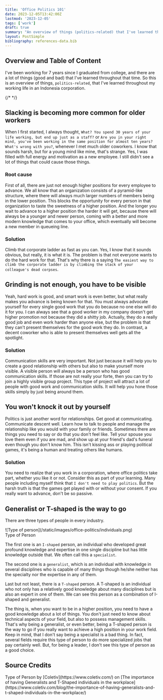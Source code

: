 ```yaml
---
title: 'Office Politics 101'
date: 2023-12-05T13:42:00Z
lastmod: '2023-12-05'
tags: ['work']
draft: true
summary: "An overview of things (politics-related) that I've learned throughout the working life in an Indonesia's corporation"
layout: PostSimple
bibliography: references-data.bib
---
```


## Overview and Table of Content

I've been working for 7 years since I graduated from college, and there are a lot of things (good and bad) that I've learned throughout that time.
So this is an overview of things, `politics-related`, that I've learned throughout my working life in an Indonesia corporation.

{/* <TOCInline toc={props.toc} exclude="Overview" toHeading={2} /> */}

<TOCInline toc={props.toc} asDisclosure toHeading={2} />

## Slacking is becoming more common for older workers

When I first started, I always thought, `What? You spend 30 years of your life working, but end up just as a staff?` or `Are you in your right mind, you've been working in the same position for almost ten years? What's wrong with you?`, whenever I met much older coworkers. I know that sounds harsh, but for a young mind like mine, that's strange. Yes, I was filled with full energy and motivation as a new employee. I still didn't see a lot of things that could cause those things.

### Root cause

First of all, there are just not enough higher positions for every employee to advance. We all know that an organization consists of a pyramid-like structure, where there will always much larger numbers of members being in the lower position. This blocks the opportunity for every person in that organization to taste the sweetness of a higher position. And the longer you wait to advance to a higher position the harder it will get, because there will always be a younger and newer person, coming with a better and more modern knowledge that comes to your office, which eventually will become a new member in queueing line.

### Solution

Climb that corporate ladder as fast as you can. Yes, I know that it sounds obvious, but really, it is what it is. The problem is that not everyone wants to do the hard work for that. That's why there is a saying `The easiest way to climb the corporate ladder is by climbing the stack of your colleague's dead corpses`.

## Grinding is not enough, you have to be visible

Yeah, hard work is good, and smart work is even better, but what really makes you advance is being known for that. You must always advocate yourself for every single good work that you do because no one else will do it for you. I can always see that a good worker in my company doesn't get higher promotion not because they did a shitty job. Actually, they do a really good job and even work harder than anyone else, but the problem is that they can't present themselves for the good work they do. In contrast, a decent coworker who is able to present themselves well gets all the spotlight.

### Solution

Communication skills are very important. Not just because it will help you to create a good relationship with others but also to make yourself more visible. A visible person will always be a person who has good communication skills. If those are not really your forte, then you can try to join a highly visible group project. This type of project will attract a lot of people with good work and communication skills. It will help you hone those skills simply by just being around them.

## You won't knock it out by yourself

Politics is just another word for relationships. Get good at communicating. Communicate descent well. Learn how to talk to people and manage the relationship like you would with your family or friends. Sometimes there are things you need to say or do that you don't feel like. Tell your spouse you love them even if you are mad, and show up at your friend's dad's funeral even though you don't know him. This isn't kissing ass or playing political games, it's being a human and treating others like humans.

### Solution

You need to realize that you work in a corporation, where office politics take part, whether you like it or not. Consider this as part of your learning. Many people including myself think that `I don't need to play politics`. But the harsh truth is that the games get played with or without your consent. If you really want to advance, don't be so passive.

## Generalist or T-shaped is the way to go

There are three types of people in every industry.

<div className="my-1 w-full overflow-hidden ">
  ![Type of person](/static/images/office-politics/individuals.png)
  <div className="mb-8 grid place-items-center font-bold">Type of Person</div>
</div>

The first one is an `I-shaped` person, an individual who developed great profound knowledge and expertise in one single discipline but has little knowledge outside that. We often call this a `specialist`.

The second one is a `generalist`, which is an individual with knowledge in several disciplines who is capable of many things though he/she neither has the specialty nor the expertise in any of them.

Last but not least, there is a `T-shaped` person. A T-shaped is an individual who not only has a relatively good knowledge about many disciplines but is also an expert in one of them. We can see this person as a combination of I-shaped and generalist.

The thing is, when you want to be in a higher position, you need to have a good knowledge about a lot of things. You don't just need to know about technical aspects of your field, but also to possess management skills. That's why being a generalist, or even better, being a T-shaped person is the way to go if you really want to achieve a high position in your work field. Keep in mind, that I don't say being a specialist is a bad thing. In fact, several fields require this type of person to do more specialized jobs that pay certainly well. But, for being a leader, I don't see this type of person as a good choice.

## Source Credits

<div>
  Type of Person by [Coletiv](https://www.coletiv.com/) on [The importance of having Generalists and
  T-Shaped individuals in the
  workplace](https://www.coletiv.com/blog/the-importance-of-having-generalists-and-t-shaped-individuals-in-the-workplace/)
</div>
